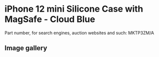 # iPhone 12 mini Silicone Case with MagSafe - Cloud Blue

Part number, for search engines, auction websites and such: MKTP3ZM/A

## Image gallery

<div style={{ width: "768px" }}>
  <GalleryComponent
    images={[
      {
        original: "/everysource/MKTP3",
        thumbnail: "/everypreview/MKTP3",
      },
      {
        original: "/everysource/MKTP3_AV01",
        thumbnail: "/everypreview/MKTP3_AV01",
      },
      {
        original: "/everysource/MKTP3_AV02",
        thumbnail: "/everypreview/MKTP3_AV02",
      },
      {
        original: "/everysource/MKTP3_AV03",
        thumbnail: "/everypreview/MKTP3_AV03",
      },
      {
        original: "/everysource/MKTP3_AV04",
        thumbnail: "/everypreview/MKTP3_AV04",
      },
      {
        original: "/everysource/MKTP3_AV05",
        thumbnail: "/everypreview/MKTP3_AV05",
      }
    ]}
  />
</div>